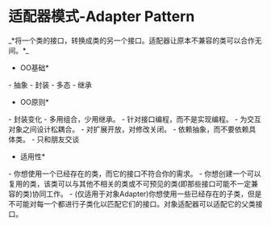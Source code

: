 = 适配器模式-Adapter Pattern =
_*将一个类的接口，转换成类的另一个接口。适配器让原本不兼容的类可以合作无间。*_

{{http:pic/adapter.png}}

*OO基础*
- 抽象
- 封装
- 多态
- 继承

*OO原则*
- 封装变化
- 多用组合，少用继承。
- 针对接口编程，而不是实现编程。
- 为交互对象之间设计松耦合。
- 对扩展开放，对修改关闭。
- 依赖抽象，而不要依赖具体类。
- 只和朋友交谈

*适用性*
- 你想使用一个已经存在的类，而它的接口不符合你的需求。
- 你想创建一个可以复用的类，该类可以与其他不相关的类或不可预见的类(即那些接口可能不一定兼容的类)协同工作。
- (仅适用于对象Adapter)你想使用一些已经存在的子类，但是不可能对每一个都进行子类化以匹配它们的接口。对象适配器可以适配它的父类接口。

